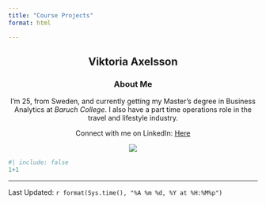 ```yaml
---
title: "Course Projects"
format: html

---
```



<div style="text-align: center;">

## Viktoria Axelsson



### About Me

I'm 25, from Sweden, and currently getting my Master's degree in Business Analytics at *Baruch College*. I also have a part time operations role in the travel and lifestyle industry. 

Connect with me on LinkedIn: [Here](https://www.linkedin.com/in/viktoria-axelsson-868662223)

![](profile.jpeg)

</div>

```r
#| include: false
1+1
```
--------------
Last Updated: `r format(Sys.time(), "%A %m %d, %Y at %H:%M%p")`

